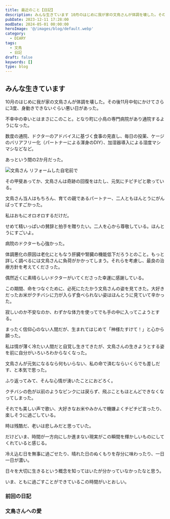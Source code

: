 ```yaml
---
title: 最近のこと【日記】
description: みんな生きています 10月のはじめに我が家の文鳥さんが体調を壊した。その後11月中旬にかけてさらに3度、身動きできないぐらい悪い日があった。不幸中の幸いとはまさにこのこと。となり町に小鳥の専門病院があり通院するようになった。
pubDate: 2023-12-11 17:28:00
modDate: 2024-05-01 00:00:00
heroImage: '@/images/blog/default.webp'
category:
  - DIARY
tags:
  - 文鳥
  - 日記
draft: false
keywords: []
type: blog
---
```



## みんな生きています

10月のはじめに我が家の文鳥さんが体調を壊した。その後11月中旬にかけてさらに3度、身動きできないぐらい悪い日があった。

不幸中の幸いとはまさにこのこと。となり町に小鳥の専門病院があり通院するようになった。

数度の通院、ドクターのアドバイスに基づく食事の見直し、毎日の投薬、ケージのバリアフリー化（パートナーによる渾身のDIY）、加湿器導入による湿度マシマシなどなど。

あっという間の2か月だった。

![文鳥さん リフォームした自宅前で](@/images/blog/IMG_20231208_142957-1-1.webp 'リフォームした自宅前で')

その甲斐あってか、文鳥さんは奇跡の回復をはたし、元気にチピチピと歌っている。

文鳥さん当人はもちろん、育ての親であるパートナー、二人ともほんとうにがんばってすごかった。

私はおもにオロオロするだけだ。

せめて精いっぱいの賛辞と拍手を贈りたい。二人を心から尊敬している。ほんとうにすごいよ。

病院のドクターも心強かった。

体調悪化の原因は老化にともなう肝臓や腎臓の機能低下だろうとのこと。もっと詳しく調べるには文鳥さんに負荷がかかってしまう。それらを考慮し、最良の治療方針を考えてくださった。

偶然近くに素晴らしいドクターがいてくださった幸運に感謝している。

この期間、命をつなぐために、必死にたたかう文鳥さんの姿を見てきた。大好きだったお米がクチバシに力が入らず食べられない姿はほんとうに見ていて辛かった。

寂しいのか不安なのか、わずかな体力を使ってでも手の中に入ってこようとする。

まったく信仰心のない人間だが、生まれてはじめて「神様たすけて！」と心から願った。

私は情が薄く冷たい人間だと自覚し生きてきたが、文鳥さんの生きようとする姿を前に自分がいろいろわからなくなった。

文鳥さんが元気になるなら何もいらない、私の命で済むならいくらでも差しだす、と本気で思った。

ふり返ってみて、そんな心情が湧いたことにおどろく。

クチバシの色が以前のようなピンクには戻らず、飛ぶこともほとんどできなくなってしまった。

それでも美しい声で歌い、大好きなお米やみかんで機嫌よくチピチピ言ったり、楽しそうに過ごしている。

時は残酷だ、老いは悲しみだと思っていた。

だけどいま、時間が一方向にしか進まない現実がこの瞬間を輝かしいものにしてくれていると感じる。

冷え込む日を無事に過ごせたり、晴れた日のぬくもりを存分に味わったり、一日一日が濃い。

日々を大切に生きるという概念を知ってはいたが分かっていなかったなと思う。

いま、ともに過ごすことができているこの時間がいとおしい。

### 前回の日記

<BlogCard
  title='強い文鳥と弱い人間【日記】'
  description='ひとまず落ち着いたので昨日の記録。朝、我が家の文鳥のクチバシの色がかなり薄かった。また数秒ごとに「びくっ」と体が痙攣する。それが不快で怒りたいのだろうけど弱ってそれもできず。先日受信した病院は今週いっぱい休診、もう一か所ちかくの病院も小鳥の担当医が休診。運の無さが重なる。'
  url='https://www.neputa-note.net/2023/09/padda-oryzivora-illness/'
  domain='www.neputa-note.net'
/>

### 文鳥さんへの愛

<BlogCard
  title='文鳥と暮らす　～「溺愛とは？」と思っていた時期が私にもありました【日記】'
  description='「文鳥」をご存知だろうか。2017年4月から「シナモン文鳥」と暮らしている。当時、同居を始めたパートナーの連れ子である。他者との関係を可能なかぎり避け生きてきた私の人生は、その日を境に大きく変化した。早いもので今年で6年目。前回の記録からのその後を備忘録として記す。'
  url='https://www.neputa-note.net/2023/06/padda-oryzivora/'
  domain='www.neputa-note.net'
/>
